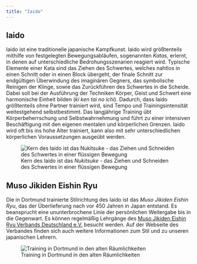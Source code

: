 ---
title: "Iaido"
---

## Iaido

Iaido ist eine traditionelle japanische Kampfkunst. Iaido wird größtenteils mithilfe von festgelegten Bewegungsabläufen, sogenannten *Katas*, erlernt, in denen auf unterschiedliche Bedrohungsszenarien reagiert wird. Typische Elemente einer Kata sind das Ziehen des Schwertes, welches nahtlos in einen Schnitt oder in einen Block übergeht, der finale Schnitt zur endgültigen Überwindung des imaginären Gegners, das symbolische Reinigen der Klinge, sowie das Zurückführen des Schwertes in die Scheide. Dabei soll bei der Ausführung der Techniken Körper, Geist und Schwert eine harmonische Einheit bilden (*ki ken tai no ichi*). Dadurch, dass Iaido größtenteils ohne Partner trainiert wird, sind Tempo und Trainingsintensität weitestgehend selbstbestimmt. Das langjährige Training übt Körperbeherrschung und Selbstwahrnehmung und führt zu einer intensiven Beschäftigung mit den eigenen mentalen und körperlichen Grenzen. Iaido wird oft bis ins hohe Alter trainiert, kann also mit sehr unterschiedlichen körperlichen Voraussetzungen ausgeübt werden.

![Kern des Iaido ist das *Nukitsuke* - das Ziehen und Schneiden des Schwertes in einer flüssigen Bewegung](images/nukitsuke.jpg)

## Muso Jikiden Eishin Ryu

Die in Dortmund trainierte Stilrichtung des Iaido ist das *Muso Jikiden Eishin Ryu*, das der Überlieferung nach vor 450 Jahren in Japan entstand. Es beansprucht eine ununterbrochene Linie der persönlichen Weitergabe bis in die Gegenwart. Es können regelmäßig Lehrgänge des [Muso Jikiden Eishin Ryu Verbands Deutschland e.V.](http://iaidoverband.org/) besucht werden. Auf der Webseite des Verbandes finden sich auch weitere Informationen zum Stil und zu unseren japanischen Lehrern.

![Training in Dortmund in den alten Räumlichkeiten](images/tempel_sunegakoi.jpg)